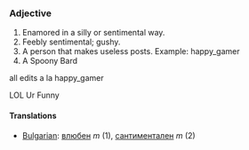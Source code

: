 ===Adjective===
#Enamored in a silly or sentimental way. 
#Feebly sentimental; gushy.
#A person that makes useless posts. Example: happy_gamer
#A Spoony Bard
all edits a la happy_gamer

LOL Ur Funny
====Translations====
*[[Bulgarian]]: [[влюбен]] ''m'' (1), [[сантиментален]] ''m'' (2)
